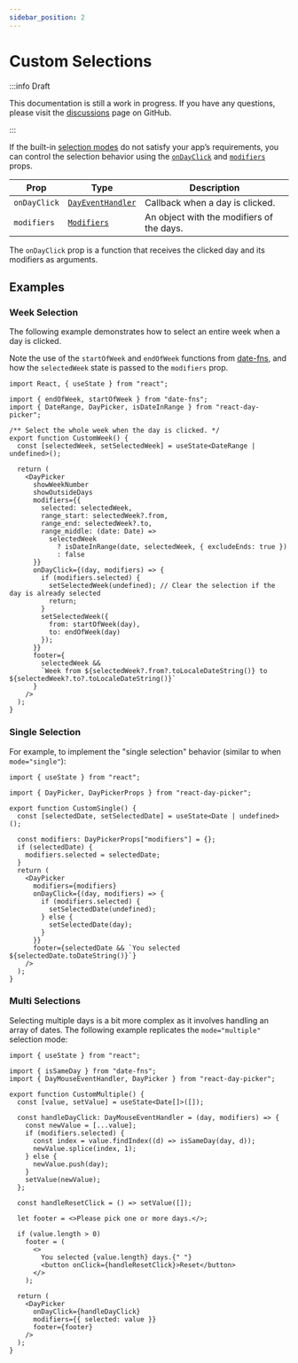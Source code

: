 ```yaml
---
sidebar_position: 2
---
```


# Custom Selections

:::info Draft

This documentation is still a work in progress. If you have any questions, please visit the [discussions](https://github.com/gpbl/react-day-picker/discussions) page on GitHub.

:::

If the built-in [selection modes](../docs/selection-modes.mdx) do not satisfy your app’s requirements, you can control the selection behavior using the [`onDayClick`](../api/interfaces/PropsBase.md#ondayclick) and [`modifiers`](../api/type-aliases/Modifiers.md) props.

| Prop         | Type                                                        | Description                               |
| ------------ | ----------------------------------------------------------- | ----------------------------------------- |
| `onDayClick` | [`DayEventHandler`](../api/type-aliases/DayEventHandler.md) | Callback when a day is clicked.           |
| `modifiers`  | [`Modifiers`](../api/type-aliases/Modifiers.md)             | An object with the modifiers of the days. |

The `onDayClick` prop is a function that receives the clicked day and its modifiers as arguments.

## Examples

### Week Selection

The following example demonstrates how to select an entire week when a day is clicked.

Note the use of the `startOfWeek` and `endOfWeek` functions from [date-fns](https://date-fns.org), and how the `selectedWeek` state is passed to the `modifiers` prop.

```tsx
import React, { useState } from "react";

import { endOfWeek, startOfWeek } from "date-fns";
import { DateRange, DayPicker, isDateInRange } from "react-day-picker";

/** Select the whole week when the day is clicked. */
export function CustomWeek() {
  const [selectedWeek, setSelectedWeek] = useState<DateRange | undefined>();

  return (
    <DayPicker
      showWeekNumber
      showOutsideDays
      modifiers={{
        selected: selectedWeek,
        range_start: selectedWeek?.from,
        range_end: selectedWeek?.to,
        range_middle: (date: Date) =>
          selectedWeek
            ? isDateInRange(date, selectedWeek, { excludeEnds: true })
            : false
      }}
      onDayClick={(day, modifiers) => {
        if (modifiers.selected) {
          setSelectedWeek(undefined); // Clear the selection if the day is already selected
          return;
        }
        setSelectedWeek({
          from: startOfWeek(day),
          to: endOfWeek(day)
        });
      }}
      footer={
        selectedWeek &&
        `Week from ${selectedWeek?.from?.toLocaleDateString()} to ${selectedWeek?.to?.toLocaleDateString()}`
      }
    />
  );
}
```

<BrowserWindow>
  <Examples.CustomWeek />
</BrowserWindow>

### Single Selection

For example, to implement the "single selection" behavior (similar to when `mode="single"`):

```tsx
import { useState } from "react";

import { DayPicker, DayPickerProps } from "react-day-picker";

export function CustomSingle() {
  const [selectedDate, setSelectedDate] = useState<Date | undefined>();

  const modifiers: DayPickerProps["modifiers"] = {};
  if (selectedDate) {
    modifiers.selected = selectedDate;
  }
  return (
    <DayPicker
      modifiers={modifiers}
      onDayClick={(day, modifiers) => {
        if (modifiers.selected) {
          setSelectedDate(undefined);
        } else {
          setSelectedDate(day);
        }
      }}
      footer={selectedDate && `You selected ${selectedDate.toDateString()}`}
    />
  );
}
```

<BrowserWindow>
  <Examples.CustomSingle />
</BrowserWindow>

### Multi Selections

Selecting multiple days is a bit more complex as it involves handling an array of dates. The following example replicates the `mode="multiple"` selection mode:

```tsx
import { useState } from "react";

import { isSameDay } from "date-fns";
import { DayMouseEventHandler, DayPicker } from "react-day-picker";

export function CustomMultiple() {
  const [value, setValue] = useState<Date[]>([]);

  const handleDayClick: DayMouseEventHandler = (day, modifiers) => {
    const newValue = [...value];
    if (modifiers.selected) {
      const index = value.findIndex((d) => isSameDay(day, d));
      newValue.splice(index, 1);
    } else {
      newValue.push(day);
    }
    setValue(newValue);
  };

  const handleResetClick = () => setValue([]);

  let footer = <>Please pick one or more days.</>;

  if (value.length > 0)
    footer = (
      <>
        You selected {value.length} days.{" "}
        <button onClick={handleResetClick}>Reset</button>
      </>
    );

  return (
    <DayPicker
      onDayClick={handleDayClick}
      modifiers={{ selected: value }}
      footer={footer}
    />
  );
}
```

<BrowserWindow>
  <Examples.CustomMultiple />
</BrowserWindow>
